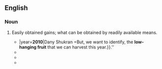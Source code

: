 ==English==

===Noun===
#{{idiom}} Easily obtained gains; what can be obtained by readily available means.
#*|year='''2010'''|Dany Shukran =But, we want to identify, the '''low-hanging fruit''' that we can harvest this year.}}.''
#*{{quote-book|title=Whistling Past Dixie: How Democrats Can Win Without the South|page=166|author=Thomas F. Schaller|year=2008|passage=But, Florida aside, the '''low-hanging fruit''' is not in Dixie.}}
#*{{quote-book|title=Environmental Policy and Corporate Behaviour|page=97|author=Nick Johnstone|year=2007|passage=the '''low-hanging fruit''' are picked first}}
#*{{quote-book|title=The Natural Step for Communities: How Cities and Towns Can Change to |page=201|author=Sarah James|oauthors=Torbjörn Lahti|year=2004|passage='''Low-hanging fruits''' are those actions that garner early agreement and that are obtainable in the short run.}}